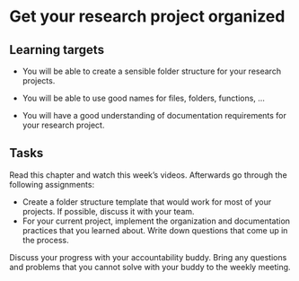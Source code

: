 # Get your research project organized

::: {.callout-note}
## Learning targets

- You will be able to create a sensible folder structure for your research projects.

- You will be able to use good names for files, folders, functions, …

- You will have a good understanding of documentation requirements for your research project.
:::


::: {.callout-caution}
## Tasks

Read this chapter and watch this week's videos. 
Afterwards go through the following assignments:

- Create a folder structure template that would work for most of your projects. If possible, discuss it with your team.
- For your current project, implement the organization and documentation practices that you learned about. Write down questions that come up in the process.

Discuss your progress with your accountability buddy. Bring any questions and
problems that you cannot solve with your buddy to the weekly meeting.
:::
